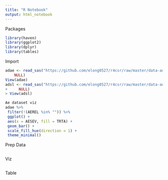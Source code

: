 ```yaml
---
title: "R Notebook"
output: html_notebook
---
```


Packages
```r
library(haven)
library(ggplot2)
library(dplyr)
library(tables)
```


Import
```r
adae <- read_sas("https://github.com/elong0527/r4csr/raw/master/data-adam/adae.sas7bdat", 
    NULL)
View(adae)
adsl <- read_sas("https://github.com/elong0527/r4csr/raw/master/data-adam/adsl.sas7bdat", 
+     NULL)
> View(adsl)

Ae dataset viz
adae %>%
 filter(!(AEREL %in% "")) %>%
 ggplot() +
 aes(x = AESEV, fill = TRTA) +
 geom_bar() +
 scale_fill_hue(direction = 1) +
 theme_minimal()

```


Prep Data
```r

```


Viz
```r

```


Table
```r


```






